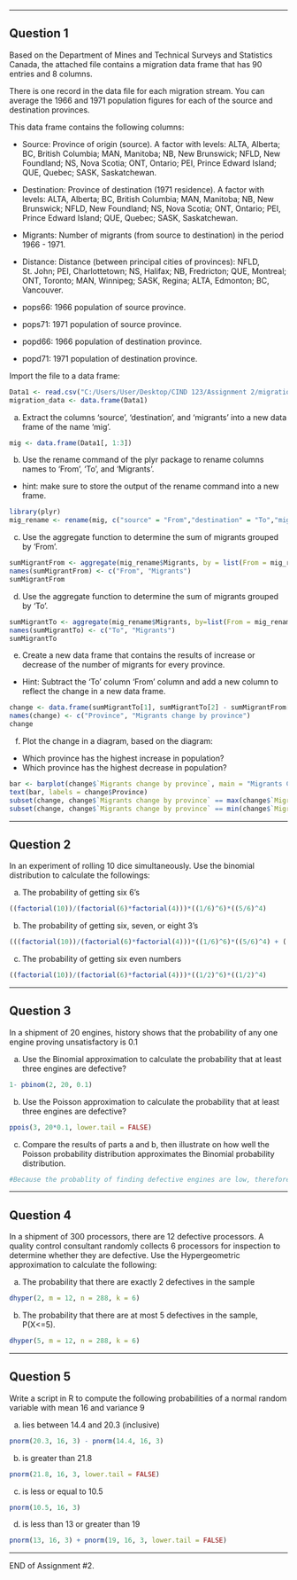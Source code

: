 
******
\newpage
## Question 1 

Based on the Department of Mines and Technical Surveys and Statistics Canada, the attached file contains a migration data frame that 
has 90 entries and 8 columns.

There is one record in the data file for each migration stream. You can average the 1966 and 1971 population figures for each of 
the source and destination provinces.

This data frame contains the following columns:

-	Source: Province of origin (source). A factor with levels: ALTA, Alberta; BC, British Columbia; MAN, Manitoba; NB, New Brunswick; NFLD, New Foundland; NS, Nova Scotia; ONT, Ontario; PEI, Prince Edward Island; QUE, Quebec; SASK, Saskatchewan.

-	Destination: Province of destination (1971 residence). A factor with levels: ALTA, Alberta; BC, British Columbia; MAN, Manitoba; NB, New Brunswick; NFLD, New Foundland; NS, Nova Scotia; ONT, Ontario; PEI, Prince Edward Island; QUE, Quebec; SASK, Saskatchewan.

-	Migrants: Number of migrants (from source to destination) in the period 1966 - 1971.

-	Distance: Distance (between principal cities of provinces): NFLD, St. John; PEI, Charlottetown; NS, Halifax; NB, Fredricton; QUE, Montreal; ONT, Toronto; MAN, Winnipeg; SASK, Regina; ALTA, Edmonton; BC, Vancouver.
-	pops66: 1966 population of source province.
-	pops71: 1971 population of source province.
-	popd66: 1966 population of destination province.
-	popd71: 1971 population of destination province.

Import the file to a data frame:

```{r}
Data1 <- read.csv("C:/Users/User/Desktop/CIND 123/Assignment 2/migration.csv", header = TRUE)
migration_data <- data.frame(Data1)
```

a) Extract the columns 'source', 'destination', and 'migrants' into a new data frame of the name 'mig'.

```{r}
mig <- data.frame(Data1[, 1:3])
```

b) Use the rename command of the plyr package to rename columns names to 'From', 'To', and 'Migrants'.
- hint: make sure to store the output of the rename command into a new frame.

```{r}
library(plyr)
mig_rename <- rename(mig, c("source" = "From","destination" = "To","migrants" = "Migrants"))
```

c) Use the aggregate function to determine the sum of migrants grouped by 'From'.

```{r}
sumMigrantFrom <- aggregate(mig_rename$Migrants, by = list(From = mig_rename$From), FUN = sum)
names(sumMigrantFrom) <- c("From", "Migrants")
sumMigrantFrom
```

d) Use the aggregate function to determine the sum of migrants grouped by 'To'.

```{r}
sumMigrantTo <- aggregate(mig_rename$Migrants, by=list(From = mig_rename$To), FUN = sum)
names(sumMigrantTo) <- c("To", "Migrants")
sumMigrantTo
```

e) Create a new data frame that contains the results of increase or decrease of the number of migrants for every province.
- Hint: Subtract the 'To' column 'From' column and add a new column to reflect the change in a new data frame.

```{r}
change <- data.frame(sumMigrantTo[1], sumMigrantTo[2] - sumMigrantFrom[2])
names(change) <- c("Province", "Migrants change by province")
change
```

f) Plot the change in a diagram, based on the diagram:
- Which province has the highest increase in population?
- Which province has the highest decrease in population? 
```{r}
bar <- barplot(change$`Migrants change by province`, main = "Migrants Change by Province", horiz = TRUE, xlab = "Population Change")
text(bar, labels = change$Province)
subset(change, change$`Migrants change by province` == max(change$`Migrants change by province`))
subset(change, change$`Migrants change by province` == min(change$`Migrants change by province`))
```



******
\newpage
## Question 2

In an experiment of rolling 10 dice simultaneously. Use the binomial distribution to calculate the followings:

a) The probability of getting six 6's
```{r}
((factorial(10))/(factorial(6)*factorial(4)))*((1/6)^6)*((5/6)^4)
```

b) The probability of getting six, seven, or eight 3's
```{r}
(((factorial(10))/(factorial(6)*factorial(4)))*((1/6)^6)*((5/6)^4) + ((factorial(10))/(factorial(7)*factorial(3)))*((1/6)^7)*((5/6)^3) + ((factorial(10))/(factorial(8)*factorial(2)))*((1/6)^8)*((5/6)^2))
```

c) The probability of getting six even numbers
```{r}
((factorial(10))/(factorial(6)*factorial(4)))*((1/2)^6)*((1/2)^4)
```


******
\newpage
## Question 3 

In a shipment of 20 engines, history shows that the probability of any one engine proving unsatisfactory is 0.1

a) Use the Binomial approximation to calculate the probability that at least three engines are defective? 
```{r}
1- pbinom(2, 20, 0.1)
```


b) Use the Poisson approximation to calculate the probability that at least three engines are defective? 
```{r}
ppois(3, 20*0.1, lower.tail = FALSE)
```


c) Compare the results of parts a and b, then illustrate on how well the Poisson probability distribution approximates the Binomial probability distribution.
```{r}
#Because the probablity of finding defective engines are low, therefore Poisson distribution tends to be more compressed and on the other hand, binomial distribution tends to be more spread out and leaves longer tail towards the end.  
```



******
\newpage
## Question 4 

In a shipment of 300 processors, there are 12 defective processors. A quality control consultant randomly collects 6 processors for inspection to determine whether they are defective.  Use the Hypergeometric approximation to calculate the following:

a) The probability that there are exactly 2 defectives in the sample
```{r}
dhyper(2, m = 12, n = 288, k = 6)
```

b) The probability that there are at most 5 defectives in the sample, P(X<=5).
```{r}
dhyper(5, m = 12, n = 288, k = 6)
```

******
\newpage
## Question 5 

Write a script in R to compute the following probabilities of a normal random variable with mean 16 and variance 9

a) lies between 14.4 and 20.3 (inclusive)
```{r}
pnorm(20.3, 16, 3) - pnorm(14.4, 16, 3)
```


b) is greater than 21.8
```{r}
pnorm(21.8, 16, 3, lower.tail = FALSE)
```


c) is less or equal to 10.5
```{r}
pnorm(10.5, 16, 3)
```


d) is less than 13 or greater than 19
```{r}
pnorm(13, 16, 3) + pnorm(19, 16, 3, lower.tail = FALSE)
```

******

END of Assignment #2.
